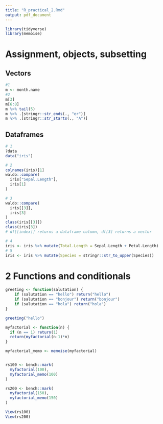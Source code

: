 ```yaml
---
title: "R_practical_2.Rmd"
output: pdf_document
---
```


```r
library(tidyverse)
library(memoise)
```
# Assignment, objects, subsetting

## Vectors

```r
#1
m <- month.name
#2
m[3]
m[6:8]
m %>% tail(5)
m %>% .[stringr::str_ends(., "er")]
m %>% .[stringr::str_starts(., "A")]
```

## Dataframes
```r
# 1
?data
data("iris")

# 2
colnames(iris)[1]
waldo::compare(
  iris["Sepal.Length"],
  iris[1]
)

# 3
waldo::compare(
  iris[[3]],
  iris[3]
)
class(iris[[3]])
class(iris[3])
# df[[index]] returns a dataframe column, df[3] returns a vector

# 4
iris <- iris %>% mutate(Total.Length = Sepal.Length + Petal.Length)
# 5
iris <- iris %>% mutate(Species = stringr::str_to_upper(Species))
```


# 2 Functions and conditionals
```r
greeting <- function(salutation) {
    if (salutation == "hello") return("hello")
    if (salutation == "bonjour") return("bonjour")
    if (salutation == "hola") return("hola")
}

greeting("hello")
```

```r
myfactorial <- function(n) {
  if (n == 1) return(1)
  return(myfactorial(n-1)*n)
}

myfactorial_memo <- memoise(myfactorial)


rs100 <- bench::mark(
  myfactorial(100),
  myfactorial_memo(100)
)

rs200 <- bench::mark(
  myfactorial(150),
  myfactorial_memo(150)
)

View(rs100)
View(rs200)
```




